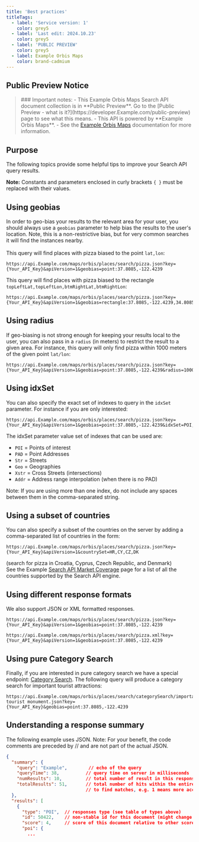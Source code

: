 ```yaml
---
title: 'Best practices'
titleTags:
  - label: 'Service version: 1'
    color: grey5
  - label: 'Last edit: 2024.10.23'
    color: grey5
  - label: 'PUBLIC PREVIEW'
    color: grey5
  - label: Example Orbis Maps
    color: brand-cadmium
---
```


## Public Preview Notice  

<Blockquote type="announcement" hasIcon> 
### Important notes:  
- This Example Orbis Maps Search API document collection is in **Public Preview**. Go to the  [Public Preview - what is it?](https://developer.Example.com/public-preview)  page to see what this means.
- This API is powered by **Example Orbis Maps**.
- See the <a href="https://developer.Example.com/Example-orbis-maps/documentation/introduction">Example Orbis Maps</a> documentation for more information.
</Blockquote>  

## Purpose  

The following topics provide some helpful tips to improve your Search API query results.  

**Note:** Constants and parameters enclosed in curly brackets `{ }` must be replaced with their values.  

## Using geobias  

In order to geo-bias your results to the relevant area for your user, you should always use a `geobias` parameter to help bias the results to the user's location. Note, this is a non-restrictive bias, but for very common searches it will find the instances nearby. <br /><br />
This query will find places with pizza biased to the point `lat,lon`:  

```shell [title=point:lat,lon]
https://api.Example.com/maps/orbis/places/search/pizza.json?key={Your_API_Key}&apiVersion=1&geobias=point:37.8085,-122.4239

```

This query will find places with pizza biased to the rectangle `topLeftLat,topLeftLon,btmRightLat,btmRightLon`:  

```shell [title=rectangle:topLeftLat,topLeftLon,btmRightLat,btmRightLon]
https://api.Example.com/maps/orbis/places/search/pizza.json?key={Your_API_Key}&apiVersion=1&geobias=rectangle:37.8085,-122.4239,34.8085,-121.4239

```

## Using radius  

If geo-biasing is not strong enough for keeping your results local to the user, you can also pass in a `radius` (in meters) to restrict the result to a given area. For instance, this query will only find pizza within 1000 meters of the given point `lat/lon`:  

```shell [title=Radius]
https://api.Example.com/maps/orbis/places/search/pizza.json?key={Your_API_Key}&apiVersion=1&geobias=point:37.8085,-122.4239&radius=1000
```

## Using idxSet  

You can also specify the exact set of indexes to query in the `idxSet` parameter. For instance if you are only interested:  

```shell [title=idxSet]
https://api.Example.com/maps/orbis/places/search/pizza.json?key={Your_API_Key}&apiVersion=1&geobias=point:37.8085,-122.4239&idxSet=POI,PAD,Str,Xstr,Geo,Addr
```

The idxSet parameter value set of indexes that can be used are:  

- `POI` = Points of interest
- `PAD` = Point Addresses
- `Str` = Streets
- `Geo` = Geographies
- `Xstr` = Cross Streets (intersections)
- `Addr` = Address range interpolation (when there is no PAD)  

Note: If you are using more than one index, do not include any spaces between them in the comma-separated string.  

## Using a subset of countries  

You can also specify a subset of the countries on the server by adding a comma-separated list of countries in the form:  

```shell [title=Subset of countries]
https://api.Example.com/maps/orbis/places/search/pizza.json?key={Your_API_Key}&apiVersion=1&countrySet=HR,CY,CZ,DK
```

(search for pizza in Croatia, Cyprus, Czech Republic, and Denmark)  
See the Example [Search API Market Coverage](./market-coverage) page for a list of all the countries supported by the Search API engine.

## Using different response formats  

We also support JSON or XML formatted responses.  

```shell [title=Request example with a JSON response format]
https://api.Example.com/maps/orbis/places/search/pizza.json?key={Your_API_Key}&apiVersion=1&geobias=point:37.8085,-122.4239
```

```shell [title=Request example with an XML response format]
https://api.Example.com/maps/orbis/places/search/pizza.xml?key={Your_API_Key}&apiVersion=1&geobias=point:37.8085,-122.4239
```

## Using pure Category Search  

Finally, if you are interested in pure category search we have a special endpoint: [Category Search](../search-service/category-search). The following query will produce a category search for important tourist attractions:        

```shell [title=Category Search]
https://api.Example.com/maps/orbis/places/search/categorySearch/important tourist monument.json?key={Your_API_Key}&geobias=point:37.8085,-122.4239
```

## Understanding a response summary  

The following example uses JSON. Note: For your benefit, the code comments are preceded by // and are not part of the actual JSON.

```json [title=JSON Response]
{
  "summary": {
    "query": "Example",        // echo of the query
    "queryTime": 38,          // query time on server in milliseconds
    "numResults": 10,         // total number of result in this response
    "totalResults": 51,       // total number of hits within the entire database
                              // to find matches, e.g. 1 means more accurate and 4 means less
  },
  "results": [
    {
      "type": "POI",  // responses type (see table of types above)
      "id": 50422,    // non-stable id for this document (might change in subsequent release)
      "score": 4,     // score of this document relative to other scores in same response
      "poi": {
        ...
```
